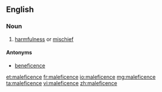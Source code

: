 ==English==

===Noun===
{{en-noun|~}}

# [[harmfulness]] or [[mischief]]

====Antonyms====
* [[beneficence]]

[[et:maleficence]]
[[fr:maleficence]]
[[io:maleficence]]
[[mg:maleficence]]
[[ta:maleficence]]
[[vi:maleficence]]
[[zh:maleficence]]